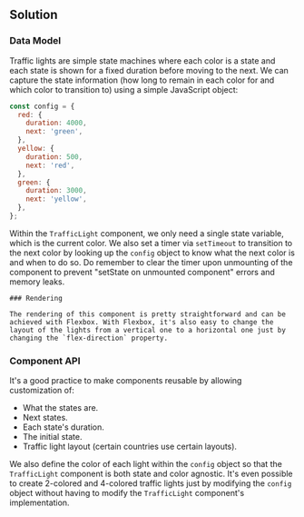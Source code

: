 
## Solution

### Data Model

Traffic lights are simple state machines where each color is a state and each state is shown for a fixed duration before moving to the next. We can capture the state information (how long to remain in each color for and which color to transition to) using a simple JavaScript object:

```js
const config = {
  red: {
    duration: 4000,
    next: 'green',
  },
  yellow: {
    duration: 500,
    next: 'red',
  },
  green: {
    duration: 3000,
    next: 'yellow',
  },
};
```

Within the `TrafficLight` component, we only need a single state variable, which is the current color. We also set a timer via `setTimeout` to transition to the next color by looking up the `config` object to know what the next color is and when to do so. Do remember to clear the timer upon unmounting of the component to prevent "setState on unmounted component" errors and memory leaks.

    ### Rendering

    The rendering of this component is pretty straightforward and can be achieved with Flexbox. With Flexbox, it's also easy to change the layout of the lights from a vertical one to a horizontal one just by changing the `flex-direction` property.

### Component API

It's a good practice to make components reusable by allowing customization of:

- What the states are.
- Next states.
- Each state's duration.
- The initial state.
- Traffic light layout (certain countries use certain layouts).

We also define the color of each light within the `config` object so that the `TrafficLight` component is both state and color agnostic. It's even possible to create 2-colored and 4-colored traffic lights just by modifying the `config` object without having to modify the `TrafficLight` component's implementation.

<TestCases />
<Notes />
